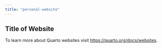 ```yaml
---
title: "personal-website"
---
```


## Title of Website

To learn more about Quarto websites visit <https://quarto.org/docs/websites>.

